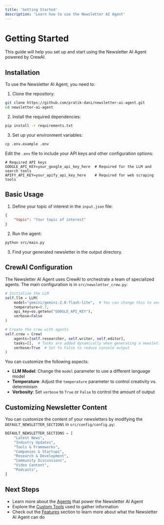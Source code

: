 ```yaml
---
title: 'Getting Started'
description: 'Learn how to use the Newsletter AI Agent'
---
```


# Getting Started

This guide will help you set up and start using the Newsletter AI Agent powered by CrewAI.

## Installation

To use the Newsletter AI Agent, you need to:

1. Clone the repository:
```bash
git clone https://github.com/pratik-dani/newsletter-ai-agent.git
cd newsletter-ai-agent
```

2. Install the required dependencies:
```bash
pip install -r requirements.txt
```

3. Set up your environment variables:
```bash
cp .env.example .env
```

Edit the `.env` file to include your API keys and other configuration options:

```
# Required API keys
GOOGLE_API_KEY=your_google_api_key_here  # Required for the LLM and search tools
APIFY_API_KEY=your_apify_api_key_here    # Required for web scraping tools
```

## Basic Usage

1. Define your topic of interest in the `input.json` file:
```json
{
    "topic": "Your topic of interest"
}
```

2. Run the agent:
```bash
python src/main.py
```

3. Find your generated newsletter in the output directory.

## CrewAI Configuration

The Newsletter AI Agent uses CrewAI to orchestrate a team of specialized agents. The main configuration is in `src/newsletter_crew.py`:

```python
# Initialize the LLM
self.llm = LLM(
    model="gemini/gemini-2.0-flash-lite",  # You can change this to another supported model
    temperature=0.7,
    api_key=os.getenv("GOOGLE_API_KEY"),
    verbose=False
)

# Create the crew with agents
self.crew = Crew(
    agents=[self.researcher, self.writer, self.editor],
    tasks=[],  # Tasks are added dynamically when generating a newsletter
    verbose=True  # Set to False to reduce console output
)
```

You can customize the following aspects:

- **LLM Model**: Change the `model` parameter to use a different language model
- **Temperature**: Adjust the `temperature` parameter to control creativity vs. determinism
- **Verbosity**: Set `verbose` to `True` or `False` to control the amount of output

## Customizing Newsletter Content

You can customize the content of your newsletters by modifying the `DEFAULT_NEWSLETTER_SECTIONS` in `src/config/config.py`:

```python
DEFAULT_NEWSLETTER_SECTIONS = [
    "Latest News",
    "Industry Updates",
    "Tools & Frameworks",
    "Companies & Startups",
    "Research & Development",
    "Community Discussions",
    "Video Content",
    "Podcasts",
]
```

## Next Steps

- Learn more about the [Agents](/agents/overview) that power the Newsletter AI Agent
- Explore the [Custom Tools](/tools/overview) used to gather information
- Check out the [Features](/features/overview) section to learn more about what the Newsletter AI Agent can do
